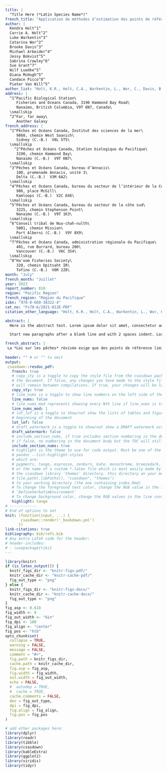 ```yaml
---
title: |
  "Title Here (*Latin Species Name*)"
french_title: "Application de méthodes d’estimation des points de référence limites à des unités de gestion des stocks de saumons du Pacifique dans le cadre d’études de cas"
author: |
  Kendra Holt^1^
  Carrie A. Holt^2^
  Luke Warkentin^3^
  Catarina Wor^2^
  Brooke Davis^3^
  Michael Arbeider^4^
  Jessy Bokvist^5^
  Sabrina Crowley^6^
  Sue Grant^7^
  Wilf Luedke^5^
  Diana McHugh^5^
  Candace Picco^8^
  Pieter Van Will^5^
author_list: "Holt, K.R., Holt, C.A., Warkentin, L., Wor, C., Davis, B., Arbeider, M., Bokvist, J., Crowley, S., Grant, S., Luedke, W., McHugh, D., Picco, C., et Van Will, P."
address: |
  ^1^Pacific Biological Station\
     Fisheries and Oceans Canada, 3190 Hammond Bay Road\
     Nanaimo, British Columbia, V9T 6N7, Canada\
  \smallskip
  ^2^Far, far away\
     Another Galaxy
french_address: |
  ^1^Pêches et Océans Canada, Institut des sciences de la mer\
     9860, chemin West Saanich\
     Sidney (C.-B.)  V8L 5T5\
  \smallskip
    ^2^Pêches et Océans Canada, Station biologique du Pacifique\
     3190, chemin Hammond Bay\
     Nanaimo (C.-B.)  V9T 6N7\
  \smallskip
  ^3^Pêches et Océans Canada, bureau d’Annacis\
     100, promenade Annacis, unité 3\
     Delta (C.-B.)  V3M 6A2\
  \smallskip
  ^4^Pêches et Océans Canada, bureau du secteur de l’intérieur de la Colombie-Britannique\
     986, place McGill\
     Kamloops (C.-B.)  V2C 6X6\
  \smallskip
  ^5^Pêches et Océans Canada, bureau du secteur de la côte sud\
     3225, chemin Stephenson Point\
     Nanaimo (C.-B.)  V9T 1K3\
  \smallskip
  ^6^Conseil tribal de Nuu-chah-nulth\
     5001, chemin Mission\
     Port Alberni (C.-B.)  V9Y 8X9\
  \smallskip
  ^7^Pêches et Océans Canada, administration régionale du Pacifique\
     401, rue Burrard, bureau 200\
     Vancouver (C.-B.)  V6C 3S4\
  \smallskip
  ^8^Ha'oom Fisheries Society\
     320, chemin Opitsaht IR\
     Tofino (C.-B.)  V0R 2Z0\
month: "July"
french_month: "Juillet"
year: 2023
report_number: 010
region: "Pacific Region"
french_region: "Région du Pacifique"
isbn: "978-0-660-38322-4"
cat_no: "Fs70-6/2021-012E-PDF"
citation_other_language: "Holt, K.R., Holt, C.A., Warkentin, L., Wor, C., Davis, B., Arbeider, M., Bokvist, J., Crowley, S., Grant, S., Luedke, W., McHugh, D., Picco, C., and Van Will, P. Case Study Applications of LRP Estimation Methods to Pacific Salmon Stock Management Units. DFO Can. Sci. Advis. Sec. Res. Doc. 2022/10. iv + 129 p."

abstract: |
  Here is the abstract text. Lorem ipsum dolor sit amet, consectetur adipisicing elit, sed do eiusmod tempor incididunt ut labore et dolore magna aliqua. Ut enim ad minim veniam, quis nostrud exercitation ullamco laboris nisi ut aliquip ex ea commodo consequat. Duis aute irure dolor in reprehenderit in voluptate velit esse cillum dolore eu fugiat nulla pariatur. Excepteur sint occaecat cupidatat non proident, sunt in culpa qui officia deserunt mollit anim id est laborum.

  Start new paragraphs after a blank line and with 2 spaces indent. Lorem ipsum dolor sit amet, consectetur adipisicing elit, sed do eiusmod tempor incididunt ut labore et dolore magna aliqua. Ut enim ad minim veniam, quis nostrud exercitation ullamco laboris nisi ut aliquip ex ea commodo consequat. Duis aute irure dolor in reprehenderit in voluptate velit esse cillum dolore eu fugiat nulla pariatur. Excepteur sint occaecat cupidatat non proident, sunt in culpa qui officia deserunt mollit anim id est laborum.

french_abstract: |
 La *Loi sur les pêches* révisée exige que des points de référence limite (PRL) soient déterminés pour tous les grands stocks de poissons. Pour les saumons du Pacifique, les grands stocks de poissons sont représentés par des unités de gestion des stocks (UGS). Une UGS est composée d’une ou de plusieurs unités de conservation (UC) du saumon, qui sont les unités utilisées lors des évaluations en vertu de la Politique concernant le saumon sauvage (PSS). Nous présentons des méthodes d’estimation des PRL au à l’échelle de l’UGS qui intègrent les états des UC selon la PSS. Dans le cadre d’études de cas, nous démontrons et évaluons les PRL pour trois UGS : saumon coho du Fraser intérieur (*Oncorhynchus kisutch*), saumon chinook de la côte ouest de l’île de Vancouver (*O. tshawytscha*) et saumon kéta de la côte sud intérieure (*O. Keta*), à l’exclusion des UC du fleuve Fraser. Les méthodes sont divisées en deux catégories : PRL fondés sur l’état des UC et PRL fondés sur l’abondance agrégée. Les PRL fondés sur l’état des UC sont recommandés comme méthode par défaut et sont fondés sur la proportion d’UC se situant au-dessus des niveaux associés à un risque accru d’extinction (au-dessus de la zone rouge) selon la PSS. Les méthodes fondées sur l’abondance agrégée peuvent être utilisées en complément pour répondre à des exigences particulières de gestion des pêches. Les PRL fondés sur l’abondance agrégée sont subdivisés en PRL de régression logistique et en PRL de projection. Les deux types de PRL fondés sur l’abondance agrégée sont définis comme l’abondance à l’échelle de l’UGS associée à une probabilité souhaitée que l’état de toutes les UC constituantes se trouve au-dessus de la zone rouge, mais ils diffèrent en ce sens que les PRL de régression logistique sont déterminés directement à partir des données historiques et que les PRL de projection sont déterminés à partir des projections de la dynamique des populations à l’échelle de l’UC. Nous discutons de la pertinence et des exigences de l’application des diverses méthodes d’estimation des PRL, en nous inspirant d’une variété de quantités de données disponibles lors des études de cas. En général, l’application des PRL fondés sur l’abondance agrégée peut se limiter aux UGS où il y a une covariance des populations à l’échelle de l’UC, comme le démontre l’étude de cas sur le saumon coho du Fraser intérieur, et où la covariance n’a pas changé au fil du temps ou, pour les PRL de projection, où ces changements peuvent être mesurés.
  
header: "" # or "" to omit
output:
 csasdown::resdoc_pdf:
   french: true
   # copy_sty is a toggle to copy the style file from the csasdown package every time you compile
   # the document. If false, any changes you have made to the style file in your project
   # will remain between compilations. If true, your changes will be lost when you compile
   copy_sty: true
   # line_nums is a toggle to show line numbers on the left side of the page. 
   line_nums: false
   # line_nums_mod represents showing every Nth line if line_nums is true
   line_nums_mod: 1
   # lot_lof is a toggle to show/not show the lists of tables and figures at the
   # beginning of the document
   lot_lof: false
   # draft_watermark is a toggle to show/not show a DRAFT watermark across every page
   draft_watermark: false
   # include_section_nums, if true includes section numbering in the document body,
   # if false, no numbering in the document budy but the TOC will still show numbering
   include_section_nums: true
   # highlight is the theme to use for code output. Must be one of the list given by:
   # pandoc --list-highlight-styles
   # which are:
   # pygments, tango, espresso, zenburn, kate, monochrome, breezedark, haddock
   # or the name of a custom *.latex file which is most easily made by copying one from 
   # the csasdown library 'themes' directory, this directory on your machine:
   # file.path(.libPaths(), "csasdown", "themes")
   # to your working directory (the one containing index.Rmd)
   # To change the foreground text color, change the RGB value in the line containing
   # 'DefineVerbatimEnvironment'
   # To change background color, change the RGB values in the line containing 'shadecolor'
   highlight: tango
# ------------
# End of options to set
knit: (function(input, ...) {
       csasdown::render('_bookdown.yml')
      })
link-citations: true
bibliography: bib/refs.bib
# Any extra LaTeX code for the header:
# header-includes:
# - \usepackage{tikz}
---
```


```r
library(knitr)
if (is_latex_output()) {
  knitr_figs_dir <- "knitr-figs-pdf/"
  knitr_cache_dir <- "knitr-cache-pdf/"
  fig_out_type <- "png"
} else {
  knitr_figs_dir <- "knitr-figs-docx/"
  knitr_cache_dir <- "knitr-cache-docx/"
  fig_out_type <- "png"
}
fig_asp <- 0.618
fig_width <- 9
fig_out_width <- "6in"
fig_dpi <- 180
fig_align <- "center"
fig_pos <- "htb"
opts_chunk$set(
  collapse = TRUE,
  warning = FALSE,
  message = FALSE,
  comment = "#>",
  fig.path = knitr_figs_dir,
  cache.path = knitr_cache_dir,
  fig.asp = fig_asp,
  fig.width = fig_width,
  out.width = fig_out_width,
  echo = FALSE,
  #  autodep = TRUE,
  #  cache = TRUE,
  cache.comments = FALSE,
  dev = fig_out_type,
  dpi = fig_dpi,
  fig.align = fig_align,
  fig.pos = fig_pos
)
```

```r
# add other packages here:
library(dplyr)
library(readr)
library(tibble)
library(csasdown)
library(kableExtra)
library(ggplot2)
library(viridis)
library(tidyr)
```

